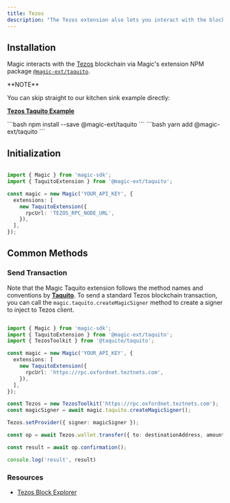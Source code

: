 ```yaml
---
title: Tezos
description: "The Tezos extension also lets you interact with the blockchain using methods from Tezos's [Taquito](https://tezostaquito.io/) SDK."
---
```


## Installation

Magic interacts with the [Tezos](https://tezos.com/) blockchain via Magic's extension NPM package [`@magic-ext/taquito`](https://www.npmjs.com/package/@magic-ext/taquito).

<Info>
**NOTE**

You can skip straight to our kitchen sink example directly:

<Icon icon="hand-point-right" iconType="solid"/> [**Tezos Taquito Example**](https://codesandbox.io/s/github/magiclabs/example-taquito)

</Info>

<Tabs>
  <Tab title="NPM">
```bash
npm install --save @magic-ext/taquito
```
  </Tab>
  <Tab title="Yarn">
```bash
yarn add @magic-ext/taquito
```
  </Tab>
</Tabs>

## Initialization

```typescript TypeScript icon="square-js"

import { Magic } from 'magic-sdk';
import { TaquitoExtension } from '@magic-ext/taquito';

const magic = new Magic('YOUR_API_KEY', {
  extensions: [
    new TaquitoExtension({
      rpcUrl: 'TEZOS_RPC_NODE_URL',
    }),
  ],
});
```
## Common Methods
### Send Transaction

Note that the Magic Taquito extension follows the method names and conventions by [**Taquito**](https://tezostaquito.io/). To send a standard Tezos blockchain transaction, you can call the `magic.taquito.createMagicSigner` method to create a signer to inject to Tezos client.

```typescript TypeScript icon="square-js"

import { Magic } from 'magic-sdk';
import { TaquitoExtension } from '@magic-ext/taquito';
import { TezosToolkit } from '@taquito/taquito';

const magic = new Magic('YOUR_API_KEY', {
  extensions: [
    new TaquitoExtension({
      rpcUrl: 'https://rpc.oxfordnet.teztnets.com',
    }),
  ],
});

const Tezos = new TezosToolkit('https://rpc.oxfordnet.teztnets.com');
const magicSigner = await magic.taquito.createMagicSigner();

Tezos.setProvider({ signer: magicSigner });

const op = await Tezos.wallet.transfer({ to: destinationAddress, amount: sendXTZAmount });

const result = await op.confirmation();

console.log('result', result)
```
### Resources
* [Tezos Block Explorer](https://tzstats.com/)

